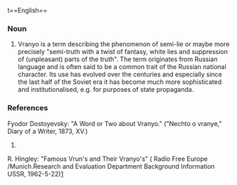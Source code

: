 t==English==

===Noun===
{{en-noun}}

# Vranyo is a term describing the phenomenon of semi-lie or maybe more precisely "semi-truth with a twist of fantasy, white lies and suppression of (unpleasant) parts of the truth". The term originates from Russian language and is often said to be a common trait of the Russian national character. Its use has evolved over the centuries and especially since the last half of the Soviet era it has become much more sophisticated and institutionalised, e.g. for purposes of state propaganda. 

===References===
Fyodor Dostoyevsky: "A Word or Two about Vranyo." ("Nechto o vranye," Diary of a Writer, 1873, XV.)
#
R. Hingley: "Famous Vrun's and Their Vranyo's" ( Radio Free Europe /Munich.Research and Evaluation Department Background Information USSR, 1962-5-22)[http://www.osa.ceu.hu/files/holdings/300/8/3/text/60-3-312.shtml]